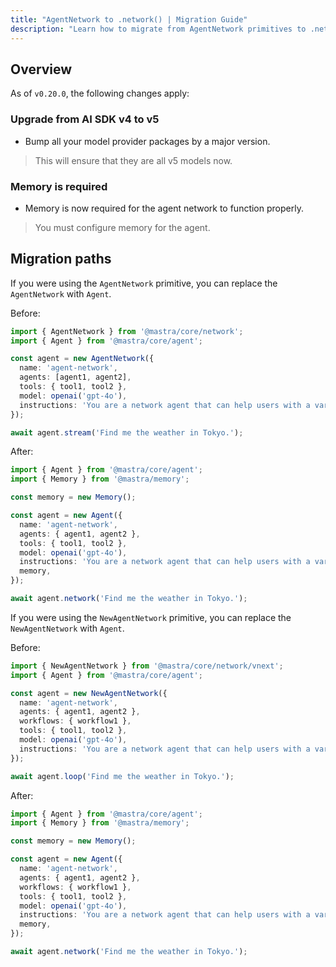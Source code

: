 ```yaml
---
title: "AgentNetwork to .network() | Migration Guide"
description: "Learn how to migrate from AgentNetwork primitives to .network() in Mastra."
---
```


## Overview

As of `v0.20.0`, the following changes apply:

### Upgrade from AI SDK v4 to v5

- Bump all your model provider packages by a major version.

> This will ensure that they are all v5 models now.

### Memory is required

- Memory is now required for the agent network to function properly.

> You must configure memory for the agent.

## Migration paths

If you were using the `AgentNetwork` primitive, you can replace the `AgentNetwork` with `Agent`.

Before:
```typescript
import { AgentNetwork } from '@mastra/core/network';
import { Agent } from '@mastra/core/agent';

const agent = new AgentNetwork({
  name: 'agent-network',
  agents: [agent1, agent2],
  tools: { tool1, tool2 },
  model: openai('gpt-4o'),
  instructions: 'You are a network agent that can help users with a variety of tasks.',
});

await agent.stream('Find me the weather in Tokyo.');
```

After:
```typescript
import { Agent } from '@mastra/core/agent';
import { Memory } from '@mastra/memory';

const memory = new Memory();

const agent = new Agent({
  name: 'agent-network',
  agents: { agent1, agent2 },
  tools: { tool1, tool2 },
  model: openai('gpt-4o'),
  instructions: 'You are a network agent that can help users with a variety of tasks.',
  memory,
});

await agent.network('Find me the weather in Tokyo.');
```

If you were using the `NewAgentNetwork` primitive, you can replace the `NewAgentNetwork` with `Agent`.

Before:
```typescript
import { NewAgentNetwork } from '@mastra/core/network/vnext';
import { Agent } from '@mastra/core/agent';

const agent = new NewAgentNetwork({
  name: 'agent-network',
  agents: { agent1, agent2 },
  workflows: { workflow1 },
  tools: { tool1, tool2 },
  model: openai('gpt-4o'),
  instructions: 'You are a network agent that can help users with a variety of tasks.',
});

await agent.loop('Find me the weather in Tokyo.');
```

After:
```typescript
import { Agent } from '@mastra/core/agent';
import { Memory } from '@mastra/memory';

const memory = new Memory();

const agent = new Agent({
  name: 'agent-network',
  agents: { agent1, agent2 },
  workflows: { workflow1 },
  tools: { tool1, tool2 },
  model: openai('gpt-4o'),
  instructions: 'You are a network agent that can help users with a variety of tasks.',
  memory,
});

await agent.network('Find me the weather in Tokyo.');
```